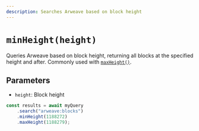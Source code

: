 ```yaml
---
description: Searches Arweave based on block height
---
```



# `minHeight(height)`

Queries Arweave based on block height, returning all blocks at the specified height and after. Commonly used with [`maxHeight()`](./maxHeight).

## Parameters

-   `height`: Block height

```js
const results = await myQuery
	.search("arweave:blocks")
	.minHeight(1188272)
	.maxHeight(1188279);
```